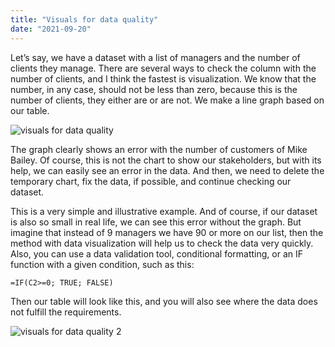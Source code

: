 ```yaml
---
title: "Visuals for data quality"
date: "2021-09-20"
---
```

Let’s say, we have a dataset with a list of managers and the number of clients they manage. There are several ways to check the column with the number of clients, and I think the fastest is visualization. We know that the number, in any case, should not be less than zero, because this is the number of clients, they either are or are not. We make a line graph based on our table.

![visuals for data quality](./imgs/manager_list_11post.png)

The graph clearly shows an error with the number of customers of Mike Bailey. Of course, this is not the chart to show our stakeholders, but with its help, we can easily see an error in the data.  And then, we need to delete the temporary chart, fix the data, if possible, and continue checking our dataset.

 This is a very simple and illustrative example. And of course, if our dataset is also so small in real life, we can see this error without the graph. But imagine that instead of 9 managers we have 90 or more on our list, then the method with data visualization will help us to check the data very quickly. Also, you can use a data validation tool, conditional formatting, or an IF function with a given condition, such as this:

`=IF(C2>=0; TRUE; FALSE)`

 Then our table will look like this, and you will also see where the data does not fulfill the requirements.

![visuals for data quality 2](./imgs/manager_list_false_11post.png)
